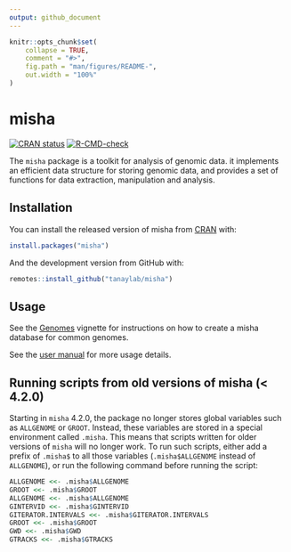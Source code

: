 ```yaml
---
output: github_document
---
```


<!-- README.md is generated from README.Rmd. Please edit that file -->

```r
knitr::opts_chunk$set(
    collapse = TRUE,
    comment = "#>",
    fig.path = "man/figures/README-",
    out.width = "100%"
)
```

# misha

<!-- badges: start -->
[![CRAN status](https://www.r-pkg.org/badges/version/misha)](https://CRAN.R-project.org/package=misha)
[![R-CMD-check](https://github.com/tanaylab/misha/actions/workflows/R-CMD-check.yaml/badge.svg)](https://github.com/tanaylab/misha/actions/workflows/R-CMD-check.yaml)
<!-- badges: end -->

The `misha` package is a toolkit for analysis of genomic data. it implements an efficient data structure for storing genomic data, and provides a set of functions for data extraction, manipulation and analysis.

## Installation

You can install the released version of misha from [CRAN](https://CRAN.R-project.org) with:

```r
install.packages("misha")
```

And the development version from GitHub with:

```r
remotes::install_github("tanaylab/misha")
```

## Usage 

See the [Genomes](https://tanaylab.github.io/misha/articles/Genomes.html) vignette for instructions on how to create a misha database for common genomes.

See the [user manual](https://tanaylab.github.io/misha/articles/Manual.html) for more usage details.

## Running scripts from old versions of misha (< 4.2.0)

Starting in `misha` 4.2.0, the package no longer stores global variables such as `ALLGENOME` or `GROOT`. Instead, these variables are stored in a special environment called `.misha`. This means that scripts written for older versions of `misha` will no longer work. To run such scripts, either add a prefix of `.misha$` to all those variables (`.misha$ALLGENOME` instead of `ALLGENOME`), or run the following command before running the script:

```r
ALLGENOME <<- .misha$ALLGENOME
GROOT <<- .misha$GROOT
ALLGENOME <<- .misha$ALLGENOME
GINTERVID <<- .misha$GINTERVID
GITERATOR.INTERVALS <<- .misha$GITERATOR.INTERVALS
GROOT <<- .misha$GROOT
GWD <<- .misha$GWD
GTRACKS <<- .misha$GTRACKS
```





